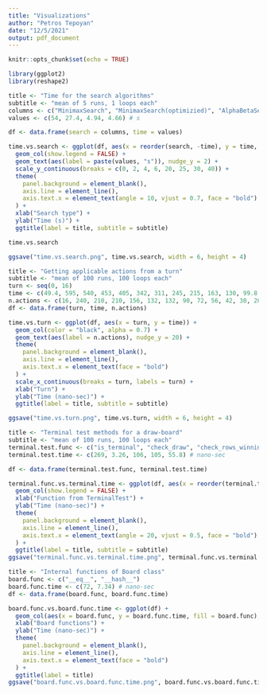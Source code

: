 ```yaml
---
title: "Visualizations"
author: "Petros Tepoyan"
date: "12/5/2021"
output: pdf_document
---
```


```r
knitr::opts_chunk$set(echo = TRUE)
```

```r
library(ggplot2)
library(reshape2)
```

```r
title <- "Time for the search algorithms" 
subtitle <- "mean of 5 runs, 1 loops each"
columns <- c("MinimaxSearch", "MinimaxSearch(optimizied)", "AlphaBetaSearch", "AlphaBetaSearch(optimizied)")
values <- c(54, 27.4, 4.94, 4.66) # s

df <- data.frame(search = columns, time = values)

time.vs.search <- ggplot(df, aes(x = reorder(search, -time), y = time, fill = search, )) + 
  geom_col(show.legend = FALSE) + 
  geom_text(aes(label = paste(values, "s")), nudge_y = 2) +
  scale_y_continuous(breaks = c(0, 2, 4, 6, 20, 25, 30, 40)) + 
  theme(
    panel.background = element_blank(),
    axis.line = element_line(),
    axis.text.x = element_text(angle = 10, vjust = 0.7, face = "bold")
  ) + 
  xlab("Search type") +
  ylab("Time (s)") +
  ggtitle(label = title, subtitle = subtitle)

time.vs.search

ggsave("time.vs.search.png", time.vs.search, width = 6, height = 4)
```

```r
title <- "Getting applicable actions from a turn"
subtitle <- "mean of 100 runs, 100 loops each"
turn <- seq(0, 16)
time <- c(49.4, 595, 540, 453, 405, 342, 311, 245, 215, 163, 130, 99.8, 74.6, 52.1, 38.9, 27.7, 25.4)
n.actions <- c(16, 240, 210, 210, 156, 132, 132, 90, 72, 56, 42, 30, 20, 12, 6, 2, 1)
df <- data.frame(turn, time, n.actions)

time.vs.turn <- ggplot(df, aes(x = turn, y = time)) + 
  geom_col(color = "black", alpha = 0.7) +
  geom_text(aes(label = n.actions), nudge_y = 20) +
  theme(
    panel.background = element_blank(),
    axis.line = element_line(),
    axis.text.x = element_text(face = "bold")
  ) + 
  scale_x_continuous(breaks = turn, labels = turn) + 
  xlab("Turn") + 
  ylab("Time (nano-sec)") + 
  ggtitle(label = title, subtitle = subtitle)

ggsave("time.vs.turn.png", time.vs.turn, width = 6, height = 4)
```


```r
title <- "Terminal test methods for a draw-board"
subtitle <- "mean of 100 runs, 100 loops each"
terminal.test.func <- c("is_terminal", "check_draw", "check_rows_winning", "check_columns_winning", "check_diags_winning")
terminal.test.time <- c(269, 3.26, 106, 105, 55.8) # nano-sec

df <- data.frame(terminal.test.func, terminal.test.time)

terminal.func.vs.terminal.time <- ggplot(df, aes(x = reorder(terminal.test.func, -terminal.test.time), y = terminal.test.time, fill = terminal.test.func)) + 
  geom_col(show.legend = FALSE) + 
  xlab("Function from TerminalTest") + 
  ylab("Time (nano-sec)") + 
  theme(
    panel.background = element_blank(),
    axis.line = element_line(),
    axis.text.x = element_text(angle = 20, vjust = 0.5, face = "bold")
  ) +
  ggtitle(label = title, subtitle = subtitle)
ggsave("terminal.func.vs.terminal.time.png", terminal.func.vs.terminal.time, width = 6, height = 4)
```

```r
title <- "Internal functions of Board class"
board.func <- c("__eq__", "__hash__")
board.func.time <- c(72, 7.34) # nano-sec
df <- data.frame(board.func, board.func.time)

board.func.vs.board.func.time <- ggplot(df) +
  geom_col(aes(x = board.func, y = board.func.time, fill = board.func), show.legend = FALSE) + 
  xlab("Board functions") + 
  ylab("Time (nano-sec)") +
  theme(
    panel.background = element_blank(),
    axis.line = element_line(),
    axis.text.x = element_text(face = "bold")
  ) +
  ggtitle(label = title)
ggsave("board.func.vs.board.func.time.png", board.func.vs.board.func.time, width = 6, height = 4)
```
























